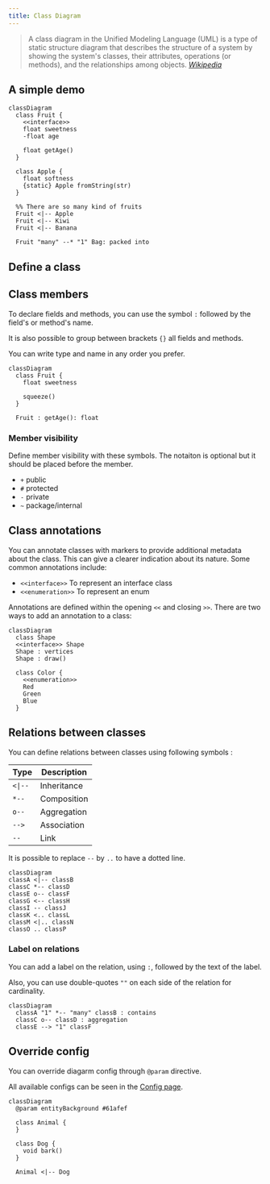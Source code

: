 ```yaml
---
title: Class Diagram
---
```


> A class diagram in the Unified Modeling Language (UML) is a type of static structure diagram that describes the structure of a system by showing the system's classes, their attributes, operations (or methods), and the relationships among objects.
> <cite><a href="https://en.wikipedia.org/wiki/Sequence_diagram">Wikipedia</a></cite>

## A simple demo

```pintora play
classDiagram
  class Fruit {
    <<interface>>
    float sweetness
    -float age

    float getAge()
  }

  class Apple {
    float softness
    {static} Apple fromString(str)
  }

  %% There are so many kind of fruits
  Fruit <|-- Apple
  Fruit <|-- Kiwi
  Fruit <|-- Banana

  Fruit "many" --* "1" Bag: packed into
```

## Define a class

## Class members

To declare fields and methods, you can use the symbol `:` followed by the field's or method's name.

It is also possible to group between brackets `{}` all fields and methods.

You can write type and name in any order you prefer.

```pintora play
classDiagram
  class Fruit {
    float sweetness

    squeeze()
  }

  Fruit : getAge(): float
```

### Member visibility

Define member visibility with these symbols. The notaiton is optional but it should be placed before the member.

- `+` public
- `#` protected
- `-` private
- `~` package/internal

## Class annotations

You can annotate classes with markers to provide additional metadata about the class. This can give a clearer indication about its nature. Some common annotations include:

- `<<interface>>` To represent an interface class
- `<<enumeration>>` To represent an enum

Annotations are defined within the opening `<<` and closing `>>`. There are two ways to add an annotation to a class:

```pintora play
classDiagram
  class Shape
  <<interface>> Shape
  Shape : vertices
  Shape : draw()

  class Color {
    <<enumeration>>
    Red
    Green
    Blue
  }
```

## Relations between classes

You can define relations between classes using following symbols :

| Type    | Description |
| ------- | ----------- |
| `<\|--` | Inheritance |
| `*--`   | Composition |
| `o--`   | Aggregation |
| `-->`   | Association |
| `--`    | Link        |

It is possible to replace `--` by `..` to have a dotted line.

```pintora play
classDiagram
classA <|-- classB
classC *-- classD
classE o-- classF
classG <-- classH
classI -- classJ
classK <.. classL
classM <|.. classN
classO .. classP
```

### Label on relations

You can add a label on the relation, using `:`, followed by the text of the label.

Also, you can use double-quotes `""` on each side of the relation for cardinality.

```pintora play
classDiagram
  classA "1" *-- "many" classB : contains
  classC o-- classD : aggregation
  classE --> "1" classF
```

## Override config

You can override diagarm config through `@param` directive.

All available configs can be seen in the [Config page](../configuration/config.md#class).

```pintora play
classDiagram
  @param entityBackground #61afef

  class Animal {
  }

  class Dog {
    void bark()
  }

  Animal <|-- Dog
```
